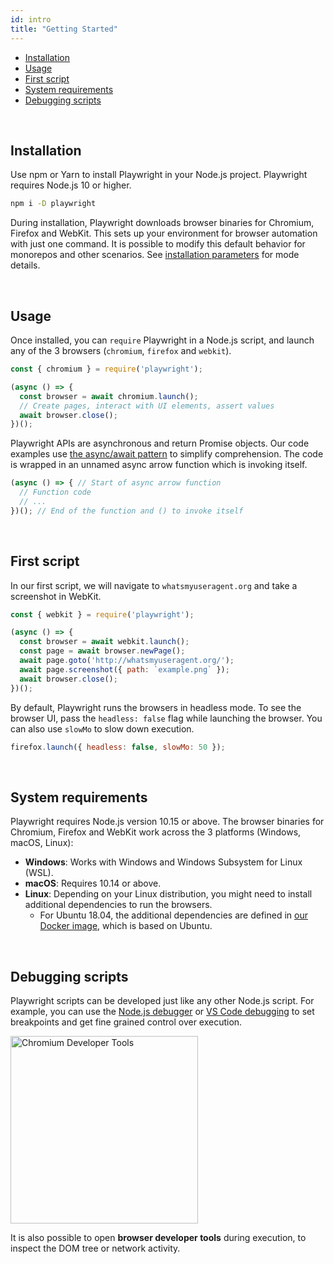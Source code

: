 ```yaml
---
id: intro
title: "Getting Started"
---
```



<!-- GEN:toc -->
- [Installation](#installation)
- [Usage](#usage)
- [First script](#first-script)
- [System requirements](#system-requirements)
- [Debugging scripts](#debugging-scripts)
<!-- GEN:stop -->

<br/>

## Installation

Use npm or Yarn to install Playwright in your Node.js project. Playwright requires Node.js 10 or higher.

```sh
npm i -D playwright
```

During installation, Playwright downloads browser binaries for Chromium, Firefox and WebKit. This sets up your environment for browser automation with just one command. It is possible to modify this default behavior for monorepos and other scenarios. See [installation parameters](installation.mdx) for mode details.

<br/>

## Usage

Once installed, you can `require` Playwright in a Node.js script, and launch any of the 3 browsers (`chromium`, `firefox` and `webkit`).

```js
const { chromium } = require('playwright');

(async () => {
  const browser = await chromium.launch();
  // Create pages, interact with UI elements, assert values
  await browser.close();
})();
```

Playwright APIs are asynchronous and return Promise objects. Our code examples use [the async/await pattern](https://developer.mozilla.org/en-US/docs/Learn/JavaScript/Asynchronous/Async_await) to simplify comprehension. The code is wrapped in an unnamed async arrow function which is invoking itself.

```js
(async () => { // Start of async arrow function
  // Function code
  // ...
})(); // End of the function and () to invoke itself
```

<br/>

## First script

In our first script, we will navigate to `whatsmyuseragent.org` and take a screenshot in WebKit.

```js
const { webkit } = require('playwright');

(async () => {
  const browser = await webkit.launch();
  const page = await browser.newPage();
  await page.goto('http://whatsmyuseragent.org/');
  await page.screenshot({ path: `example.png` });
  await browser.close();
})();
```

By default, Playwright runs the browsers in headless mode. To see the browser UI, pass the `headless: false` flag while launching the browser. You can also use `slowMo` to slow down execution.

```js
firefox.launch({ headless: false, slowMo: 50 });
```

<br/>

## System requirements

Playwright requires Node.js version 10.15 or above. The browser binaries for Chromium,
Firefox and WebKit work across the 3 platforms (Windows, macOS, Linux):

* **Windows**: Works with Windows and Windows Subsystem for Linux (WSL).
* **macOS**: Requires 10.14 or above.
* **Linux**: Depending on your Linux distribution, you might need to install additional
  dependencies to run the browsers.
  * For Ubuntu 18.04, the additional dependencies are defined in [our Docker image](https://github.com/microsoft/playwright/blob/master/utils/docker/Dockerfile.bionic),
    which is based on Ubuntu.

<br/>

## Debugging scripts

Playwright scripts can be developed just like any other Node.js script. For example, you can use the [Node.js debugger](https://nodejs.org/api/debugger.html) or [VS Code debugging](https://code.visualstudio.com/docs/nodejs/nodejs-debugging) to set breakpoints and get fine grained control over execution.

  <a href="https://user-images.githubusercontent.com/284612/77234134-5f21a500-6b69-11ea-92ec-1c146e1333ec.png"><img src="https://user-images.githubusercontent.com/284612/77234134-5f21a500-6b69-11ea-92ec-1c146e1333ec.png" width="300" alt="Chromium Developer Tools"/></a>

It is also possible to open **browser developer tools** during execution, to inspect the DOM tree or network activity.

<br/>
